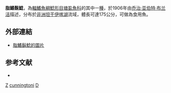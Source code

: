 {{Speciesbox
| taxon = Dinotopterus cunningtoni
| binomial_authority = [[乔治·亚伯特·布兰洁|Boulenger]], 1906
| status = NT
| status_system = IUCN3.1
| synonyms = *''Dinopterus cunningtoni'', Boulenger, 1906 
}}

'''脂鰭鬍鯰'''，為[[輻鰭魚綱|輻鰭魚綱]][[鯰形目|鯰形目]][[塘虱魚科|塘虱魚科]]的其中一[[種|種]]，於1906年由[[乔治·亚伯特·布兰洁|乔治·亚伯特·布兰洁]]描述，分布於[[非洲|非洲]][[坦干伊喀湖|坦干伊喀湖]]流域，體長可達175公分，可做為食用魚。

== 外部連結 ==
* [http://fishbase.org/Photos/ThumbnailsSummary.php?ID=9463 脂鰭鬍鯰的圖片] {{Wayback|url=http://fishbase.org/Photos/ThumbnailsSummary.php?ID=9463 |date=20160305103347 }}

== 参考文献 ==
*{{FishBase_species|genus=Dinotopterus|species=cunningtoni|year=2011|month=12}}

{{Taxonbar}}
[[Category:食用魚|Z]]
[[Category:脂鰭鬍鯰屬|cunningtoni]]
[[Category:1906年描述的魚類|D]]